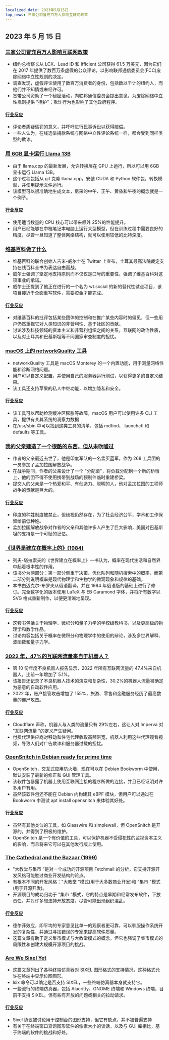 ```yaml
---
localized_date: 2023年5月15日
top_news: 三家公司冒充百万人影响互联网政策
---
```


## 2023 年 5 月 15 日

### [三家公司冒充百万人影响互联网政策](https://ag.ny.gov/press-release/2023/attorney-general-james-secures-615000-companies-supplied-fake-comments-influence)

- 纽约总检察长从 LCX、Lead ID 和 Ifficient 公司获得 61.5 万美元，因为它们在 2017 年提供了数百万条虚假的公众评论，以影响联邦通信委员会(FCC)废除网络中立性规则的决定。
- 调查发现，虚假评论使用了数百万消费者的身份，包括数以千计的纽约人，而他们并不知情或未经许可。
- 宽带公司资助了一个秘密活动，向联邦通信委员会提出意见，为废除网络中立性规则提供 "掩护"；欺诈行为也影响了其他政府程序。

#### [行业反应](http://news.ycombinator.com/item?id=35934504)

- 评论者质疑惩罚的意义，并呼吁进行民事诉讼以获得赔偿。
- 一些人认为，在线选举捐款系统与网络中立性评论系统一样，都会受到同样类型的欺诈。

### [用 6GB 显卡运行 Llama 13B](https://gist.github.com/rain-1/8cc12b4b334052a21af8029aa9c4fafc)

- 由于 llama.cpp 的最新发展，允许转换层在 GPU 上运行，所以可以用 6GB 显卡运行 Llama 13B。
- 这个过程包括从 git 克隆 llama.cpp，安装 CUDA 和 Python 软件包，转换模型，并使用提示文件运行。
- 该模型可以很准确地生成文本，尼采的中午、正午、黄昏和午夜的概念就是一个例子。

#### [行业反应](http://news.ycombinator.com/item?id=35937505)

- 使用适当数量的 CPU 核心可以带来额外 25%的性能提升。
- 用户已经能够在中档笔记本电脑上运行大型模型，但在训练过程中需要良好的精度，尽管一旦知道了整体网络结构，就可以使用较低的比特深度。

### [维基百科做了什么](https://twitter.com/jimmy_wales/status/1657494022741426180)

- 维基百科的联合创始人吉米-威尔士在 Twitter 上宣布，土耳其最高法院裁定支持在线百科全书为表达自由而战。
- 威尔士强调了坚定地支持原则而不仅仅是口号的重要性，强调了维基百科对这项事业的承诺。
- 威尔士还提到了他正在进行的一个名为 wt.social 的新的替代性试点项目，该项目接近于全面重写软件，需要资金才能完成。

#### [行业反应](http://news.ycombinator.com/item?id=35935714)

- 对维基百科的批评包括某些团体的控制和在推广某些内容时的偏见，但一些用户仍然重视它对人类知识的非营利性、基于社区的贡献。
- 讨论涉及科技领域的资本主义和非营利组织之间的关系，互联网的政治性质，以及对土耳其和巴基斯坦等不同国家审查制度的担忧。

### [macOS 上的 networkQuality 工具](https://cyberhost.uk/the-hidden-macos-speedtest-tool-networkquality/)

- networkQuality 工具是 macOS Monterey 的一个内置功能，用于测量网络性能和诊断网络问题。
- 用户可以自定义配置，并使用自己的服务器运行测试，以获得更多的自定义结果。
- 该工具还支持苹果的私人中继功能，以增加隐私和安全。

#### [行业反应](http://news.ycombinator.com/item?id=35936999)

- 该工具可以帮助检测缓冲区膨胀等故障，macOS 用户可以使用许多 CLI 工具，提供有关其系统的洞察力数据
- 在/usr/sbin 中可以找到这类工具的清单，包括 mdfind、 launchctl 和 defaults 等工具。

### [我的父亲建造了一个很酷的东西，但从未吹嘘过](https://robotsinplainenglish.com/e/2023-04-23-aaba-obit.html)

- 作者的父亲最近去世了，他是印度军队的一名孟买蓝军，作为 268 工兵团的一员参加了孟加拉国解放战争。
- 在战争期间，作者的父亲设计了一个 "分配梁"，将负载分配到一个新的桥墩上，他的团不得不使用携带到战场的预制件临时重建桥梁。
- 提交人的父亲是一个热爱和平、有创造力、聪明的人，他对孟加拉国的工程师战争的贡献是巨大的。

#### [行业反应](http://news.ycombinator.com/item?id=35934903)

- 印度的种姓制度被禁止，但歧视仍然存在，为了社会经济公平，学术和工作保留给前低种姓。
- 孟加拉国解放战争对作者的父亲和其他许多人产生了巨大影响，美国对巴基斯坦的支持是一个可耻的记忆。

### [《世界是建立在概率上的》(1984)](https://archive.org/details/lev-tarasov-the-world-is-built-on-probability-mir-2023)

- 列夫-塔拉索夫的《世界建立在概率上》一书认为，概率在现代生活和自然界中起着根本性的作用。
- 该书分为两部分：第一部分侧重于决策、优化队列和随机搜索中的概率，而第二部分则说明概率是现代物理学和生物学的微观现象和规律的基础。
- 本书由迈克尔-布罗夫从俄语翻译，并在 1984 年俄语版的基础上进行了修订。完全数字化的版本使用 LaTeX 与 EB Garamond 字体，并将所有数字以 SVG 格式重新制作，以便更清晰地呈现。

#### [行业反应](http://news.ycombinator.com/item?id=35937375)

- 这套书包括关于物理学、微积分和量子力学的学校级教科书，以及更高级的物理学和数学作品。
- 讨论内容包括关于概率在微积分和物理学中的使用的辩论，涉及多世界解释、波函数和量子力学。

### [2022 年，47%的互联网流量来自于机器人？](https://www.securitymagazine.com/articles/99339-47-of-all-internet-traffic-came-from-bots-in-2022)

- 第 10 份年度不良机器人报告显示，2022 年所有互联网流量的 47.4%来自机器人，比前一年增加了 5.1%。
- 该报告还记录了不良机器人技术的演变和复杂性，30.2%的机器人流量被确定为恶意的自动软件应用。
- 2022 年，账户接管攻击增加了 155%，旅游、零售和金融服务经历了最高数量的僵尸攻击。

#### [行业反应](http://news.ycombinator.com/item?id=35938433)

- Cloudflare 声称，机器人与人类的流量只有 29%左右，这让人对 Imperva 对 "互联网流量 "的定义产生疑问。
- 付费代理供应商对移动和住宅代理收取高额带宽，机器人利用这些代理观看视频，导致人们对广告欺诈和服务器过载的担忧。

### [OpenSnitch in Debian ready for prime time](https://people.skolelinux.org/pere/blog/OpenSnitch_in_Debian_ready_for_prime_time.html)

- OpenSnitch，交互式应用防火墙，现在可以在 Debian Bookworm 中使用，默认安装了最新的修正和 GUI 管理工具。
- 该软件包暴露了机器上使用互联网连接的程序所做的连接，并且已经证明对许多用户有用。
- 虽然该软件包还不能在 Debian 内构建其 eBPF 模块，但用户可以通过在 Bookworm 中测试 apt install opensnitch 来体验其好处。

#### [行业反应](http://news.ycombinator.com/item?id=35936044)

- 虽然有其他类似的工具，如 Glasswire 和 simplewall，但 OpenSnitch 是开源的，并得到了积极的维护。
- OpenSnitch 是一个有价值的工具，可以保护机器不受侵犯性的监视资本主义的影响，而且将来它可以在其他发行版上使用。

### [The Cathedral and the Bazaar (1999)](http://www.catb.org/~esr/writings/cathedral-bazaar/cathedral-bazaar/)

- "大教堂与集市 "是对一个成功的开源项目 Fetchmail 的分析，它支持开源开发风格可能胜过商业开发结构的论点。
- 有根本不同的开发风格："大教堂 "模式(用于大多数商业开发)和 "集市 "模式(用于开源开发)。
- 开源项目的成功归功于 "集市 "模式，它的特点是早期和经常发布软件，下放责任，并对许多想法持开放态度，尽管可能出现组织混乱。

#### [行业反应](http://news.ycombinator.com/item?id=35939383)

- 德尔菲效应，即平均的专家意见比单一的观察者更可靠，可以驯服操作系统开发的复杂性，并通过寻找错误的专家来提高软件质量。
- 这篇文章有助于定义集市模式与大教堂模式的概念，但它也强调了集市模式的局限性和创建大规模开源项目的挑战。

### [Are We Sixel Yet](https://www.arewesixelyet.com/)

- 这篇文章列出了各种终端仿真器对 SIXEL 图形格式的支持情况，这种格式允许在终端中显示位图图形。
- lsix 命令可以确定是否支持 SIXEL，一些终端仿真器本身就支持它。
- 一些流行的终端仿真器，包括 Alacritty、GNOME 终端和 Windows 终端，目前不支持 SIXEL，但有些有开放的问题或相关的拉动请求。

#### [行业反应](http://news.ycombinator.com/item?id=35936331)

- Sixel 协议被讨论用于控制台的图形支持，但它有缺点，并不被普遍支持
- 有关于在终端窗口查询图形软件的像素大小的谈话，以及与 GUI 库相比，基于终端的软件的挑战和好处。
